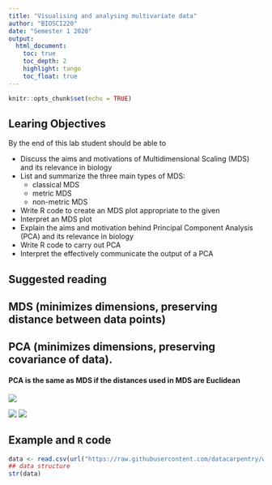```yaml
---
title: "Visualising and analysing multivariate data"
author: "BIOSCI220"
date: "Semester 1 2020"
output:
  html_document:
    toc: true
    toc_depth: 2
    highlight: tango
    toc_float: true
---
```


```r
knitr::opts_chunk$set(echo = TRUE)
```

## Learing Objectives

By the end of this lab student should be able to

   + Discuss the aims and motivations of Multidimensional Scaling (MDS) and its relevance in biology
   + List and summarize the three main types of MDS:
      + classical MDS
      + metric MDS
      + non-metric MDS
   + Write R code to create an MDS plot appropriate to the given 
   + Interpret an MDS plot
   + Explain the aims and motivation behind Principal Component Analysis (PCA) and its relevance in biology
   + Write R code to carry out PCA
   + Interpret the effectively communicate the output of a PCA

## Suggested reading

## MDS (minimizes dimensions, preserving distance between data points)

## PCA (minimizes dimensions, preserving covariance of data).

#### PCA is the same as MDS if the distances used in MDS are Euclidean

![](../gifs/perp.gif)

![](../gifs/bread_data.png)
![](../gifs/pca.gif)


## Example and `R` code

```r
data <- read.csv(url("https://raw.githubusercontent.com/datacarpentry/wrangling-genomics/gh-pages/files/Ecoli_metadata_composite.csv"))
## data structure
str(data)
```
